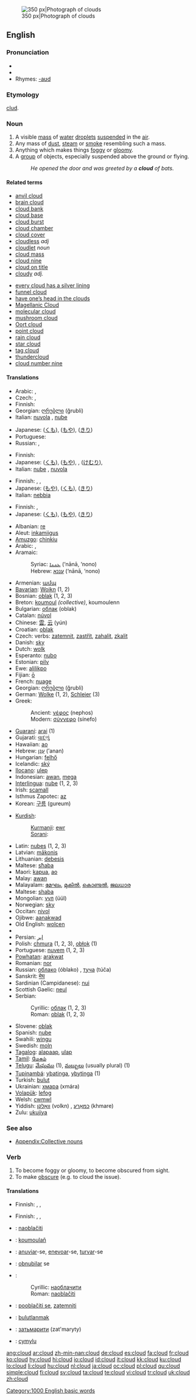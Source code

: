 [[Image:Anvil shaped cumulus panorama edit.jpg|thumb|right|350 px|Photograph of clouds]]
==English==
{{wikipedia}}

===Pronunciation===
* {{IPA|/klaʊd/}}
* {{audio|en-us-cloud.ogg|Audio (US)}}
* Rhymes: [[Rhymes:English:-aʊd|-aʊd]]

===Etymology===
{{OE.}} [[clud]].

===Noun===
{{en-noun}}

# A visible [[mass]] of [[water]] [[droplets]] [[suspended]] in the [[air]].
# Any mass of [[dust]], [[steam]] or [[smoke]] resembling such a mass.
# Anything which makes things [[foggy]] or [[gloomy]].
# A [[group]] of objects, especially suspended above the ground or flying.
#: ''He opened the door and was greeted by a '''cloud''' of bats.''

====Related terms====
{{top2}}
* [[anvil cloud]]
* [[brain cloud]]
* [[cloud bank]]
* [[cloud base]]
* [[cloud burst]]
* [[cloud chamber]]
* [[cloud cover]]
* [[cloudless]] ''adj''
* [[cloudlet]] ''noun''
* [[cloud mass]]
* [[cloud nine]]
* [[cloud on title]]
* [[cloudy]] ''adj.''
{{mid2}}
* [[every cloud has a silver lining]]
* [[funnel cloud]]
* [[have one's head in the clouds|have one’s head in the clouds]]
* [[Magellanic Cloud]]
* [[molecular cloud]]
* [[mushroom cloud]]
* [[Oort cloud]]
* [[point cloud]]
* [[rain cloud]]
* [[star cloud]]
* [[tag cloud]]
* [[thundercloud]]
* [[cloud number nine]] {{alternative spelling of|[[cloud nine]]}}
{{bottom2}}

====Translations====
{{trans-top|visible mass of water droplets suspended in the air}}
* Arabic: {{Arab|[[سحابة]]}} {{f}}, {{Arab|[[غيمة]]}} {{f}}
* Czech: {{t+|cs|mrak|m}}, {{t+|cs|oblak|m}}
* Finnish: {{t+|fi|pilvi}}
* Georgian: [[ღრუბლი]] (ğrubli)
* Italian: [[nuvola]] {{f}}, [[nube]] {{f}}
{{trans-mid}}
* Japanese: {{t+|ja|雲|tr=kumo|sc=Jpan}} ([[くも]]), {{t+|ja|靄|tr=moya|sc=Jpan}} ([[もや]]), {{t+|ja|霧|tr=kiri|sc=Jpan}} ([[きり]])
* Portuguese: {{t+|pt|nuvem|f}}
* Russian: {{t+|ru|облако|n|tr=óblako|sc=Cyrl}}, {{t+|ru|туча|f|tr=túča|sc=Cyrl}}

{{trans-bottom}}

{{trans-top|mass of dust, steam or smoke}}
* Finnish: {{t+|fi|pilvi}}
* Japanese: {{t+|ja|雲|tr=kumo|sc=Jpan}} ([[くも]]), {{t+|ja|靄|tr=moya|sc=Jpan}} ([[もや]]), {{qualifier|for steam}} {{t-|ja|湯気|tr=yuge|sc=Jpan}},{{qualifier|for smoke}} {{t+|ja|煙|tr=kemuri|sc=Jpan}} ([[けむり]]), {{qualifier|for dust}} {{t+|ja|埃|tr=hokori|sc=Jpan}}
* Italian: [[nube]] {{f}}, [[nuvola]] {{f}}
{{trans-mid}}
{{trans-bottom}}

{{trans-top|anything which makes things foggy or gloomy}}
* Finnish: {{t+|fi|pilvi}}, {{t+|fi|sumu}}, {{t+|fi|utu}}
* Japanese: {{t+|ja|靄|tr=moya|sc=Jpan}} ([[もや]]), {{t+|ja|雲|tr=kumo|sc=Jpan}} ([[くも]]), {{t+|ja|霧|tr=kiri|sc=Jpan}} ([[きり]])
* Italian: [[nebbia]] {{f}}
{{trans-mid}}
{{trans-bottom}}

{{trans-top|group of objects suspended above the ground or flying}}
* Finnish: {{t+|fi|pilvi}}, {{t+|fi|parvi}}
* Japanese: {{t+|ja|雲|tr=kumo|sc=Jpan}} ([[くも]]), {{t+|ja|靄|tr=moya|sc=Jpan}} ([[もや]]), {{t+|ja|霧|tr=kiri|sc=Jpan}} ([[きり]])
{{trans-mid}}
{{trans-bottom}}

{{ttbc-top}}
* Albanian: [[re]] {{f}}
* Aleut: [[inkamiigus]]
* [[Amuzgo]]: [[chinkiu]]
* Arabic: {{Arab|[[سحابة]]}} {{f}}, {{Arab|[[غيمة]]}} {{f}}
* Aramaic:
*: Syriac: [[ܥܢܢܐ]] (‘nānā, ‘nono) {{f}}
*: Hebrew: [[עננא]] (‘nānā, ‘nono) {{f}}
* Armenian: [[ամպ]]
* [[Bavarian]]: [[Woikn]] {{f}} (1, 2)
* Bosnian: [[oblak]] {{m}} (1, 2, 3)
* Breton: [[koumoul]] ''(collective)'', koumoulenn {{f}}
* Bulgarian: [[облак]] (oblak) {{m}}
* Catalan: [[núvol]] {{m}}
* Chinese: [[雲]], [[云]] (yún)
* Croatian: [[oblak]] {{m}}
* Czech: verbs: [[zatemnit]], [[zastřít]], [[zahalit]], [[zkalit]]
* Danish: [[sky]]
* Dutch: [[wolk]] {{f}}
* Esperanto: [[nubo]]
* Estonian: [[pilv]]
* Ewe: [[alilikpo]]
* Fijian: [[ō]]
* French: [[nuage]] {{m}}
* Georgian: [[ღრუბლი]] (ğrubli)
* German: [[Wolke]] {{f}} (1, 2), [[Schleier]] {{m}} (3)
* Greek:
*: Ancient: [[νέφος]] (nephos) {{n}}
*: Modern: [[σύννεφο]] (sínefo) {{n}}
* [[Guaraní]]: [[arai]] (1)
* Gujarati: [[વાદળું]]
* Hawaiian: [[ao]]
* Hebrew: [[ענן|עָנָן]] (’anan) {{m}}
* Hungarian: [[felhő]]
* Icelandic: [[ský]] {{n}}
* [[Ilocano]]: [[ulep]]
* Indonesian: [[awan]], [[mega]]
* [[Interlingua]]: [[nube]] (1, 2, 3)
* Irish: [[scamall]] {{m}}
* Isthmus Zapotec: [[az]]
* Korean: [[구름]] (gureum)
{{ttbc-mid}}
* [[Kurdish]]:
*: [[Kurmanji]]: [[ewr]] {{m}}
*: [[Sorani]]: {{KUchar|[[هه‌ور]]}}
* Latin: [[nubes]] {{f}} (1, 2, 3)
* Latvian: [[mākonis]] {{g|Latvian}}
* Lithuanian: [[debesis]] {{m}}
* Maltese: [[sħaba]] {{f}}
* Maori: [[kapua]], [[ao]]
* Malay: [[awan]]
* Malayalam: [[മേഘം]], [[മുകില്‍]], [[കൊണ്ടല്‍]], [[ജലധാര]]
* Maltese: [[shaba]]
* Mongolian: [[үүл]] (üül)
* Norwegian: [[sky]] {{m}}
* Occitan: [[nivol]] {{f}}
* Ojibwe: [[aanakwad]]
* Old English: [[wolcen]] {{n}}
* {{trreq|Oriya}}
* Persian: [[ابر]]
* Polish: [[chmura]] {{f}} (1, 2, 3), [[obłok]] {{m}} (1)
* Portuguese: [[nuvem]] {{f}} (1, 2, 3)
* [[Powhatan]]: [[arakwat]]
* Romanian: [[nor]] {{m}}
* Russian: [[облако]] (óblako) {{n}}, [[туча]] (túča) {{f}}
* Sanskrit: [[मेघ]] {{m}}
* Sardinian (Campidanese): [[nui]] {{m}}
* Scottish Gaelic: [[neul]] {{m}}
* Serbian:
*: Cyrillic: [[облак]] {{m}} (1, 2, 3)
*: Roman: [[oblak]] {{m}} (1, 2, 3)
* Slovene: [[oblak]] {{m}}
* Spanish: [[nube]] {{m}}
* Swahili: [[wingu]]
* Swedish: [[moln]] {{n}}
* [[Tagalog]]: [[alapaap]], [[ulap]]
* [[Tamil]]: [[மேகம்]]
* [[Telugu]]: [[మేఘము]] (1), [[మబ్బులు]] (usually plural) (1)
* [[Tupinambá]]: [[ybatinga]], [[ybytinga]] (1)
* Turkish: [[bulut]]
* Ukrainian: [[хмара]] (xmára) {{f}}
* [[Volapük]]: [[lefog]]
* Welsh: [[cwmwl]] {{m}}
* Yiddish: [[וואָלקן]] (volkn) {{m}}, [[כמאַרע]] (khmare) {{f}}
* Zulu: [[ukujiya]]
{{ttbc-bottom}}

===See also===
{{commons}}
* [[Appendix:Collective nouns]]

===Verb===
{{en-verb}}

# To become foggy or gloomy, to become obscured from sight.
# To make [[obscure]] (e.g. to cloud the issue).

====Translations====
{{trans-top|to become foggy or gloomy, to become obscured from sight}}
* Finnish: {{t|fi|samentua}}, {{t-|fi|sumentua}}, {{t-|fi|huurtua}}
{{trans-mid}}
{{trans-bottom}}

{{trans-top|to make obscure (e.g. to cloud the issue)}}
* Finnish: {{t-|fi|sumentaa}}, {{t-|fi|sumentaa}}, {{t-|fi|hämärtää}}
{{trans-mid}}
{{trans-bottom}}

{{checktrans-top}}
* {{ttbc|Bosnian}}: [[naoblačiti]]
* {{ttbc|Breton}}: [[koumoulañ]]
* {{ttbc|Portuguese}}: [[anuviar]]-se, [[enevoar]]-se, [[turvar]]-se
* {{ttbc|Interlingua}}: [[obnubilar]] se
* {{ttbc|Serbian}}:
*: Cyrillic: [[наоблачити]]
*: Roman: [[naoblačiti]]
* {{ttbc|Slovene}}: [[pooblačiti se]], [[zatemniti]]
* {{ttbc|Turkish}}: [[bulutlanmak]]
* {{ttbc|Ukrainian}}: [[затьмарити]] (zat'maryty)
* {{ttbc|Welsh}}: [[cymylu]]
{{checktrans-bottom}}

[[Category:1000 English basic words]]

[[ang:cloud]]
[[ar:cloud]]
[[zh-min-nan:cloud]]
[[de:cloud]]
[[es:cloud]]
[[fa:cloud]]
[[fr:cloud]]
[[ko:cloud]]
[[hy:cloud]]
[[hi:cloud]]
[[io:cloud]]
[[id:cloud]]
[[it:cloud]]
[[kk:cloud]]
[[ku:cloud]]
[[lo:cloud]]
[[li:cloud]]
[[hu:cloud]]
[[nl:cloud]]
[[ja:cloud]]
[[oc:cloud]]
[[pl:cloud]]
[[qu:cloud]]
[[simple:cloud]]
[[fi:cloud]]
[[sv:cloud]]
[[ta:cloud]]
[[te:cloud]]
[[vi:cloud]]
[[tr:cloud]]
[[uk:cloud]]
[[zh:cloud]]